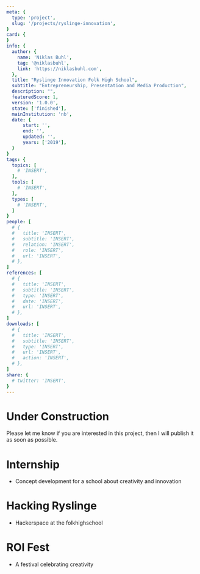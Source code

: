 ```yaml
---
meta: {
  type: 'project',
  slug: '/projects/ryslinge-innovation',
}
card: {
}
info: {
  author: {
    name: 'Niklas Buhl',
    tag: '@niklasbuhl',
    link: 'https://niklasbuhl.com',
  },
  title: "Ryslinge Innovation Folk High School",
  subtitle: "Entrepreneurship, Presentation and Media Production",
  description: "",
  featuredScore: 1,
  version: '1.0.0',
  state: ['finished'],
  mainInstitution: 'nb',
  date: {
      start: '',
      end: '',
      updated: '',
      years: ['2019'],
  }
}
tags: {
  topics: [
    # 'INSERT',
  ],
  tools: [
    # 'INSERT',
  ],
  types: [
    # 'INSERT',
  ]
}
people: [
  # {
  #   title: 'INSERT',
  #   subtitle: 'INSERT',
  #   relation: 'INSERT',
  #   role: 'INSERT',
  #   url: 'INSERT',
  # },
]
references: [
  # {
  #   title: 'INSERT',
  #   subtitle: 'INSERT',
  #   type: 'INSERT',
  #   date: 'INSERT',
  #   url: 'INSERT',
  # },
]
downloads: [
  # {
  #   title: 'INSERT',
  #   subtitle: 'INSERT',
  #   type: 'INSERT',
  #   url: 'INSERT',
  #   action: 'INSERT',
  # },
]
share: {
  # twitter: 'INSERT',
}
---
```

# Under Construction
Please let me know if you are interested in this project, then I will publish it as soon as possible.

# Internship
- Concept development for a school about creativity and innovation

# Hacking Ryslinge
- Hackerspace at the folkhighschool

# ROI Fest
- A festival celebrating creativity

